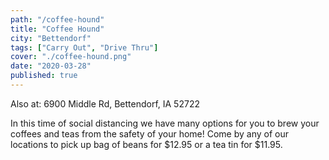 ```yaml
---
path: "/coffee-hound"
title: "Coffee Hound"
city: "Bettendorf"
tags: ["Carry Out", "Drive Thru"]
cover: "./coffee-hound.png"
date: "2020-03-28"
published: true
---
```



<InfoCard
  name="Coffee Hound"
  street="3451 Devils Glen Rd.,"
  city="Bettendorf, IA 52722"
  website="www.qccoffeehound.com"
  facebookUrl="https://www.facebook.com/Coffee-Hound-329525762887/"
  phoneNumber="(563) 449-0030"
/>

Also at:
6900 Middle Rd,
Bettendorf, IA 52722

In this time of social distancing we have many options for you to brew your coffees and teas from the safety of your home! Come by any of our locations to pick up bag of beans for $12.95 or a tea tin for $11.95.
